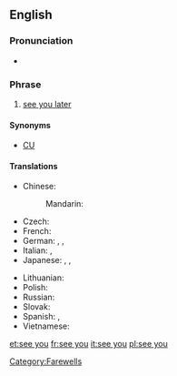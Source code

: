 ==English==
{{phrasebook|en}}

===Pronunciation===
* {{audio|En-uk-see you.ogg|Audio (UK)}}

===Phrase===
{{infl|en|phrase|head=[[see]] [[you]]}}

# {{informal}} [[see you later]]

====Synonyms====
* [[CU]]

====Translations====
{{trans-top|see you later}}
* Chinese:
*: Mandarin: {{t|zh|拜拜|tr=báibái|sc=Hani}}
* Czech: {{t|cs|ahoj}}
* French: {{t+|fr|à plus}}
* German: {{t+|de|bis bald}}, {{t+|de|bis dann}}, {{t|de|tschüss}}
* Italian: {{t|it|arrivederci}}, {{t|it|ciao}}
* Japanese: {{t|ja|じゃあねぇ|tr=jā nē|sc=Jpan}}, {{t|ja|じゃ、また|tr=ja, mata|sc=Jpan}}, {{t|ja|またね|tr=mata ne|sc=Jpan}}
{{trans-mid}}
* Lithuanian: {{t+|lt|iki|xs=Lithuanian}}
* Polish: {{t|pl|cześć}}
* Russian: {{t|ru|пока|tr=poká|sc=Cyrl}}
* Slovak: {{t|sk|ahoj}}
* Spanish: {{t-|es|nos vemos}},  {{t|es|nos veremos}}
* Vietnamese: {{t|vi|hẹn gặp lại}}
{{trans-bottom}}

[[Category:Farewells]]

[[et:see you]]
[[fr:see you]]
[[it:see you]]
[[pl:see you]]